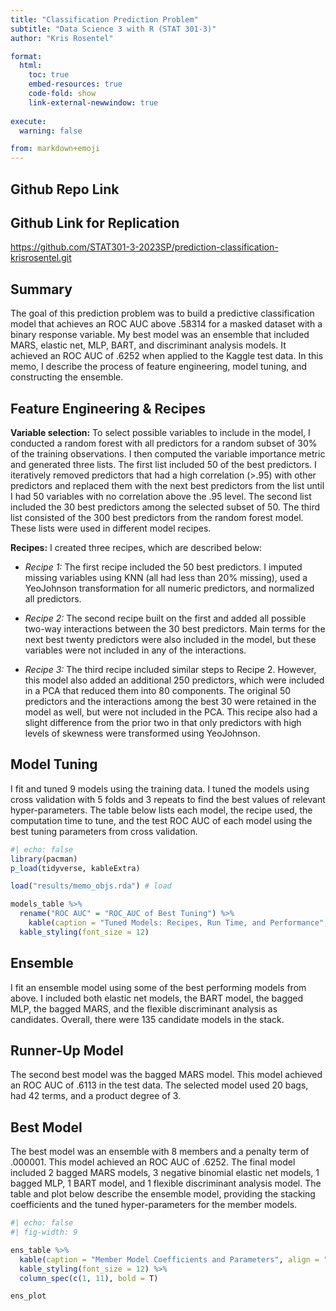 ```yaml
---
title: "Classification Prediction Problem"
subtitle: "Data Science 3 with R (STAT 301-3)"
author: "Kris Rosentel"

format:
  html:
    toc: true
    embed-resources: true
    code-fold: show
    link-external-newwindow: true
    
execute:
  warning: false

from: markdown+emoji  
---
```


## Github Repo Link

::: {.callout-note icon="false"}
## Github Link for Replication

[https://github.com/STAT301-3-2023SP/prediction-classification-krisrosentel.git](https://github.com/STAT301-3-2023SP/prediction-classification-krisrosentel.git)

:::

## Summary

The goal of this prediction problem was to build a predictive classification model that achieves an ROC AUC above .58314 for a masked dataset with a binary response variable. My best model was an ensemble that included MARS, elastic net, MLP, BART, and discriminant analysis models. It achieved an ROC AUC of .6252 when applied to the Kaggle test data. In this memo, I describe the process of feature engineering, model tuning, and constructing the ensemble.

## Feature Engineering & Recipes

**Variable selection:** To select possible variables to include in the model, I conducted a random forest with all predictors for a random subset of 30% of the training observations. I then computed the variable importance metric and generated three lists. The first list included 50 of the best predictors. I iteratively removed predictors that had a high correlation (\>.95) with other predictors and replaced them with the next best predictors from the list until I had 50 variables with no correlation above the .95 level. The second list included the 30 best predictors among the selected subset of 50. The third list consisted of the 300 best predictors from the random forest model. These lists were used in different model recipes.

**Recipes:** I created three recipes, which are described below: 

- *Recipe 1:* The first recipe included the 50 best predictors. I imputed missing variables using KNN (all had less than 20% missing), used a YeoJohnson transformation for all numeric predictors, and normalized all predictors. 

- *Recipe 2:* The second recipe built on the first and added all possible two-way interactions between the 30 best predictors. Main terms for the next best twenty predictors were also included in the model, but these variables were not included in any of the interactions. 

- *Recipe 3:* The third recipe included similar steps to Recipe 2. However, this model also added an additional 250 predictors, which were included in a PCA that reduced them into 80 components. The original 50 predictors and the interactions among the best 30 were retained in the model as well, but were not included in the PCA. This recipe also had a slight difference from the prior two in that only predictors with high levels of skewness were transformed using YeoJohnson. 

## Model Tuning

I fit and tuned 9 models using the training data. I tuned the models using cross validation with 5 folds and 3 repeats to find the best values of relevant hyper-parameters. The table below lists each model, the recipe used, the computation time to tune, and the test ROC AUC of each model using the best tuning parameters from cross validation.

```r
#| echo: false
library(pacman)
p_load(tidyverse, kableExtra)

load("results/memo_objs.rda") # load

models_table %>% 
  rename("ROC AUC" = "ROC_AUC of Best Tuning") %>% 
    kable(caption = "Tuned Models: Recipes, Run Time, and Performance", align = "lccc") %>% 
  kable_styling(font_size = 12)
```

## Ensemble

I fit an ensemble model using some of the best performing models from above. I included both elastic net models, the BART model, the bagged MLP, the bagged MARS, and the flexible discriminant analysis as candidates. Overall, there were 135 candidate models in the stack. 

## Runner-Up Model

The second best model was the bagged MARS model. This model achieved an ROC AUC of .6113 in the test data. The selected model used 20 bags, had 42 terms, and a product degree of 3.  

## Best Model

The best model was an ensemble with 8 members and a penalty term of .000001. This model achieved an ROC AUC of .6252. The final model included 2 bagged MARS models, 3 negative binomial elastic net models, 1 bagged MLP, 1 BART model, and 1 flexible discriminant analysis model. The table and plot below describe the ensemble model, providing the stacking coefficients and the tuned hyper-parameters for the member models.

```r
#| echo: false
#| fig-width: 9

ens_table %>% 
  kable(caption = "Member Model Coefficients and Parameters", align = "lcccccccccc") %>% 
  kable_styling(font_size = 12) %>% 
  column_spec(c(1, 11), bold = T)  

ens_plot
```
